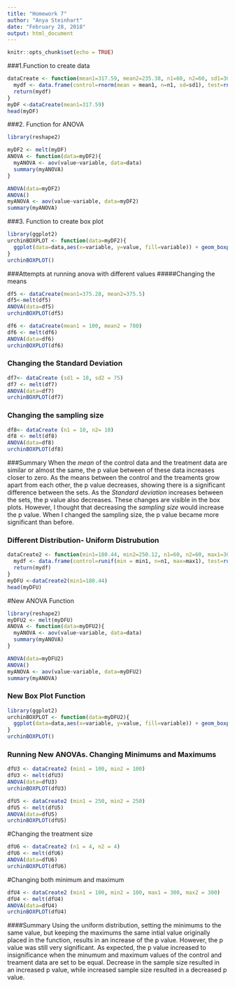 ```yaml
---
title: "Homework 7"
author: "Anya Steinhart"
date: "February 28, 2018"
output: html_document
---
```


```r
knitr::opts_chunk$set(echo = TRUE)
```

###1.Function to create data 
```r
dataCreate <- function(mean1=317.59, mean2=235.38, n1=60, n2=60, sd1=30.58, sd2=30.18){
  mydf <- data.frame(control=rnorm(mean = mean1, n=n1, sd=sd1), test=rnorm(mean=mean2, n=n2, sd=sd2))
  return(mydf)
}
myDF <-dataCreate(mean1=317.59)
head(myDF)


```
###2. Function for ANOVA
```r
library(reshape2)

myDF2 <- melt(myDF) 
ANOVA <- function(data=myDF2){
  myANOVA <- aov(value~variable, data=data)
  summary(myANOVA)
}

ANOVA(data=myDF2)
ANOVA()
myANOVA <- aov(value~variable, data=myDF2)
summary(myANOVA)
```
###3. Function to create box plot 
```r

library(ggplot2)
urchinBOXPLOT <- function(data=myDF2){
  ggplot(data=data,aes(x=variable, y=value, fill=variable)) + geom_boxplot()
}
urchinBOXPLOT()
```

###Attempts at running anova with different values
#####Changing the means 
```r
df5 <- dataCreate(mean1=375.28, mean2=375.5)
df5<-melt(df5)
ANOVA(data=df5)
urchinBOXPLOT(df5)
```

```r
df6 <- dataCreate(mean1 = 100, mean2 = 780)
df6 <- melt(df6)
ANOVA(data=df6)
urchinBOXPLOT(df6)
```

### Changing the Standard Deviation 
```r
df7<- dataCreate (sd1 = 10, sd2 = 75)
df7 <- melt(df7)
ANOVA(data=df7)
urchinBOXPLOT(df7)

```

### Changing the sampling size 
```r
df8<- dataCreate (n1 = 10, n2= 10)
df8 <- melt(df8)
ANOVA(data=df8)
urchinBOXPLOT(df8)
```

###Summary 
When the *mean* of the control data and the treatment data are similar or almost the same, the p value between of these data increases closer to zero. As the means between the control and the treaments grow apart from each other, the p value decreases, showing there is a significant difference between the sets. As the *Standard deviation* increases between the sets, the p value also decreases. These changes are visible in the box plots. However, I thought that decreasing the *sampling size* would increase the p value. When I changed the sampling size, the p value became more significant than before. 


### Different Distribution- Uniform Distrubution 

```r
dataCreate2 <- function(min1=180.44, min2=250.12, n1=60, n2=60, max1=304.72, max2=395.45){
  mydf <- data.frame(control=runif(min = min1, n=n1, max=max1), test=runif(min=min2, n=n2, max=max2))
  return(mydf)
}
myDFU <-dataCreate2(min1=180.44)
head(myDFU)

```

#New ANOVA Function 
```r
library(reshape2)
myDFU2 <- melt(myDFU) 
ANOVA <- function(data=myDFU2){
  myANOVA <- aov(value~variable, data=data)
  summary(myANOVA)
}

ANOVA(data=myDFU2)
ANOVA()
myANOVA <- aov(value~variable, data=myDFU2)
summary(myANOVA)
```

### New Box Plot Function
```r
library(ggplot2)
urchinBOXPLOT <- function(data=myDFU2){
  ggplot(data=data,aes(x=variable, y=value, fill=variable)) + geom_boxplot()
}
urchinBOXPLOT()
```

### Running New ANOVAs. Changing Minimums and Maximums 
```r
dfU3 <- dataCreate2 (min1 = 100, min2 = 100)
dfU3 <- melt(dfU3)
ANOVA(data=dfU3)
urchinBOXPLOT(dfU3)

dfU5 <- dataCreate2 (min1 = 250, min2 = 250)
dfU5 <- melt(dfU5)
ANOVA(data=dfU5)
urchinBOXPLOT(dfU5)
```
#Changing the treatment size
```r
dfU6 <- dataCreate2 (n1 = 4, n2 = 4)
dfU6 <- melt(dfU6)
ANOVA(data=dfU6)
urchinBOXPLOT(dfU6)
```

#Changing both minimum and maximum
```r
dfU4 <- dataCreate2 (min1 = 100, min2 = 100, max1 = 300, max2 = 300)
dfU4 <- melt(dfU4)
ANOVA(data=dfU4)
urchinBOXPLOT(dfU4)
```

####Summary 
Using the uniform distribution, setting the minimums to the same value, but keeping the maximums the same intial value originally placed in the function, results in an increase of the p value. However, the p value was still very significant. As expected, the p value increased to insignificance when the minumum and maximum values of the control and treament data are set to be equal. Decrease in the sample size resulted in an increased p value, while increased sample size resulted in a decreased p value. 